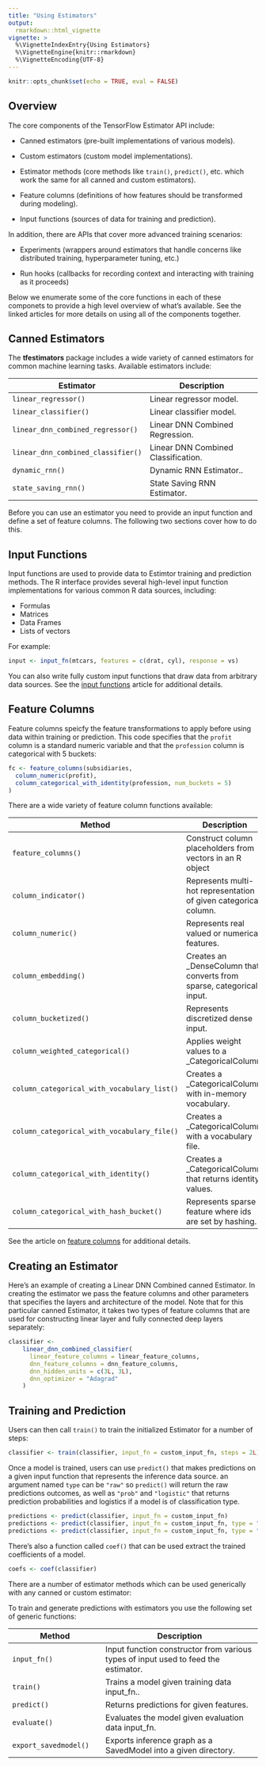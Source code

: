 ```yaml
---
title: "Using Estimators"
output: 
  rmarkdown::html_vignette
vignette: >
  %\VignetteIndexEntry{Using Estimators}
  %\VignetteEngine{knitr::rmarkdown}
  %\VignetteEncoding{UTF-8}
---
```



```r
knitr::opts_chunk$set(echo = TRUE, eval = FALSE)
```

## Overview

The core components of the TensorFlow Estimator API include:

- Canned estimators (pre-built implementations of various models).

- Custom estimators (custom model implementations).

- Estimator methods (core methods like `train()`, `predict()`, etc. which work the same for all canned and custom estimators).

- Feature columns (definitions of how features should be transformed during modeling).

- Input functions (sources of data for training and prediction).

In addition, there are APIs that cover more advanced training scenarios:

- Experiments (wrappers around estimators that handle concerns like distributed training, hyperparameter tuning, etc.)

- Run hooks (callbacks for recording context and interacting with training as it proceeds)

Below we enumerate some of the core functions in each of these componets to provide a high level overview of what's available. See the linked articles for more details on using all of the components together.


## Canned Estimators

The **tfestimators** package includes a wide variety of canned estimators for common machine learning tasks. Available estimators include:

| Estimator  | Description |
|---------------------------------------|----------------------------------------------------------------|
| `linear_regressor()`  | Linear regressor model.  |
| `linear_classifier()`  |  Linear classifier model. |
| `linear_dnn_combined_regressor()`  |  Linear DNN Combined Regression. |
| `linear_dnn_combined_classifier()`  |  Linear DNN Combined Classification. |
| `dynamic_rnn()`  |  Dynamic RNN Estimator.. |
| `state_saving_rnn()`  |  State Saving RNN Estimator. |

Before you can use an estimator you need to provide an input function and define a set of feature columns. The following two sections cover how to do this.

## Input Functions

Input functions are used to provide data to Estimtor training and prediction methods. The R interface provides several high-level input function implementations for various common R data sources, including:

- Formulas
- Matrices
- Data Frames
- Lists of vectors

For example:

```r
input <- input_fn(mtcars, features = c(drat, cyl), response = vs)
```

You can also write fully custom input functions that draw data from arbitrary data sources. See the [input functions](input_functions.html) article for additional details.

## Feature Columns

Feature columns speicfy the feature transformations to apply before using data within training or prediction. This code specifies that the `profit` column is a standard numeric variable and that the `profession` column is categorical with 5 buckets:

```r
fc <- feature_columns(subsidiaries,
  column_numeric(profit),
  column_categorical_with_identity(profession, num_buckets = 5)
)
```

There are a wide variety of feature column functions available:

| Method  | Description |
|---------------------------------------|----------------------------------------------------------------|
| `feature_columns()`  | Construct column placeholders from vectors in an R object   |
| `column_indicator()`  | Represents multi-hot representation of given categorical column.   |
| `column_numeric()`  |  Represents real valued or numerical features.  |
| `column_embedding()`  | Creates an _DenseColumn that converts from sparse, categorical input.   |
| `column_bucketized()`  | Represents discretized dense input.   |
| `column_weighted_categorical()`  | Applies weight values to a _CategoricalColumn.   |
| `column_categorical_with_vocabulary_list()`  | 	Creates a _CategoricalColumn with in-memory vocabulary. |
| `column_categorical_with_vocabulary_file()`  | Creates a _CategoricalColumn with a vocabulary file.   |
| `column_categorical_with_identity()`  | Creates a _CategoricalColumn that returns identity values.   |
| `column_categorical_with_hash_bucket()`  | Represents sparse feature where ids are set by hashing.   |


See the article on [feature columns](feature_columns.html) for additional details.

## Creating an Estimator

Here's an example of creating a Linear DNN Combined canned Estimator. In creating the estimator we pass the feature columns and other parameters that specifies the layers and architecture of the model. Note that for this particular canned Estimator, it takes two types of feature columns that are used for constructing linear layer and fully connected deep layers separately:

```r
classifier <-
	linear_dnn_combined_classifier(
	  linear_feature_columns = linear_feature_columns,
	  dnn_feature_columns = dnn_feature_columns,
	  dnn_hidden_units = c(3L, 3L),
	  dnn_optimizer = "Adagrad"
	)
```

## Training and Prediction

Users can then call `train()` to train the initialized Estimator for a number of steps:

``` r
classifier <- train(classifier, input_fn = custom_input_fn, steps = 2L)
```

Once a model is trained, users can use `predict()` that makes predictions on a given input function that represents the inference data source. an argument named `type` can be `"raw"` so `predict()` will return the raw predictions outcomes, as well as `"prob"` and `"logistic"` that returns prediction probabilities and logistics if a model is of classification type.

``` r
predictions <- predict(classifier, input_fn = custom_input_fn)
predictions <- predict(classifier, input_fn = custom_input_fn, type = "prob")
predictions <- predict(classifier, input_fn = custom_input_fn, type = "logistic")
```

There's also a function called `coef()` that can be used extract the trained coefficients of a model.

``` r
coefs <- coef(classifier)
```

There are a number of estimator methods which can be used generically with any canned or custom estimator:

To train and generate predictions with estimators you use the following set of generic functions:

| Method  | Description |
|---------------------------------------|----------------------------------------------------------------|
| `input_fn()`  |  Input function constructor from various types of input used to feed the estimator.  |
| `train()`  |  Trains a model given training data input_fn.. |
| `predict()`  |  Returns predictions for given features. |
| `evaluate()`  |  Evaluates the model given evaluation data input_fn. |
| `export_savedmodel()` | Exports inference graph as a SavedModel into a given directory. |






